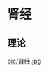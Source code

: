 = 肾经 =

== 理论 ==
{{{class="brush:text"
下午5:00~7:00【肾经，工作完毕多休息】

《酉时》血气流注于肾经，称为「足少阴肾经」，肾经是人体协调阴阳能量的经脉，
也是维持体内水液平衡的主要经络，由于此时是工作完毕需稍事休息之时，因此不宜过劳。

关键点——脚底中心
睡前按摩能提高睡眠质量，清晨按摩能带来一天的旺盛精力。常常按摩更有利于泌尿和生殖系统健康。
建议用弯曲的食指关节挤压2分钟左右。
}}}

[[pic/肾经.jpg]]
